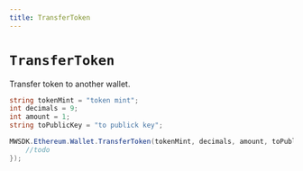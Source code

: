 ```yaml
---
title: TransferToken
---
```


# `TransferToken`

Transfer token to another wallet.

```csharp
string tokenMint = "token mint";
int decimals = 9;
int amount = 1;
string toPublicKey = "to publick key";

MWSDK.Ethereum.Wallet.TransferToken(tokenMint, decimals, amount, toPublicKey, null, (res) => {
    //todo
});
```